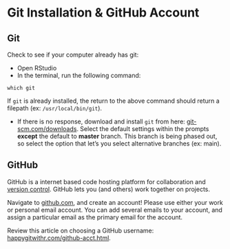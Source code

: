 # Git Installation & GitHub Account {#git}

## Git

Check to see if your computer already has git:

- Open RStudio
- In the terminal, run the following command:

`which git`

If `git` is already installed, the return to the above command should return a filepath (ex: `/usr/local/bin/git`). 

- If there is no response, download and install `git` from here: [git-scm.com/downloads](https://git-scm.com/downloads). Select the default settings within the prompts **except** the default to **master** branch. This branch is being phased out, so select the option that let's you select alternative branches (ex: main).

## GitHub

GitHub is a internet based code hosting platform for collaboration and [version control](https://www.atlassian.com/git/tutorials/what-is-version-control#:~:text=Version%20control%2C%20also%20known%20as,to%20source%20code%20over%20time.). GitHub lets you (and others) work together on projects.

Navigate to [github.com](https://github.com/), and create an account! Please use either your work or personal email account. You can add several emails to your account, and assign a particular email as the primary email for the account. 

Review this article on choosing a GitHub username: [happygitwithr.com/github-acct.html](happygitwithr.com/github-acct.html). 

